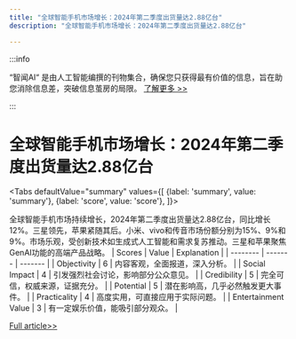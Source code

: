 ```yaml
---
title: "全球智能手机市场增长：2024年第二季度出货量达2.88亿台"
description: "全球智能手机市场增长：2024年第二季度出货量达2.88亿台"

---
```



:::info

“智闻AI“ 是由人工智能编撰的刊物集合，确保您只获得最有价值的信息，旨在助您消除信息差，突破信息茧房的局限。  [了解更多 >>](/)

:::

# 全球智能手机市场增长：2024年第二季度出货量达2.88亿台


<Tabs
	defaultValue="summary"
	values={[
	{label: 'summary', value: 'summary'},
	{label: 'score', value: 'score'},
]}>
<TabItem value="summary">


全球智能手机市场持续增长，2024年第二季度出货量达2.88亿台，同比增长12%。三星领先，苹果紧随其后。小米、vivo和传音市场份额分别为15%、9%和9%。市场乐观，受创新技术如生成式人工智能和需求复苏推动。三星和苹果聚焦GenAI功能的高端产品战略。
</TabItem>
<TabItem value="score">
	| Scores     | Value   | Explanation |
	| -------- | ------- | ------- |
	| Objectivity  | 6    | 内容客观，全面报道，深入分析。    |
	| Social Impact | 4     | 引发强烈社会讨论，影响部分公众意见。    |
	| Credibility    | 5    | 完全可信，权威来源，证据充分。    |
	| Potential    | 5    | 潜在影响高，几乎必然触发更大事件。    |
	| Practicality    | 4    | 高度实用，可直接应用于实际问题。    |
	| Entertainment Value    | 3    | 有一定娱乐价值，能吸引部分观众。    |
</TabItem>
</Tabs>

[Full article>>](https://readhub.cn/topic/8bG7O8IMKn2)
